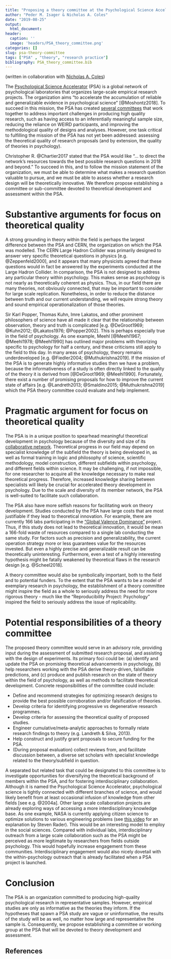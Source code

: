 ```yaml
---
title: "Proposing a theory committee at the Psychological Science Accelerator"
author: "Peder M. Isager & Nicholas A. Coles"
date: "2019-08-25"
output:
  html_document:
header:
  caption: ''
  image: 'headers/PSA_theory_committee.png'
categories: []
slug: psa-theory-committee
tags: ["PSA" , "theory", "research practice"]
bibliography: PSA_theory_committee.bib
---
```


(written in collaboration with [Nicholas A. Coles](https://twitter.com/coles_nicholas_))

The [Psychological Science Accelerator](https://psysciacc.org/) (PSA) is a global network of psychological laboratories that organizes large-scale empirical research projects. The organization aims “to accelerate the accumulation of reliable and generalizable evidence in psychological science” [@Moshontz2018]. To succeed in this mission, the PSA has created [several committees](https://psysciacc.org/people/) that work together to address important challenges in producing high quality research, such as having access to an inferentially meaningful sample size, reducing the reliance on WEIRD participants, and improving the methodological quality of designs and analyses. However, one task critical to fulfilling the mission of the PSA has not yet been addressed: assessing the theoretical quality of research proposals (and by extension, the quality of theories in psychology).

Christopher R. @Chartier2017 stated that the PSA would like “... to direct the network’s resources towards the best possible research questions in 2018 and beyond.” To succeed in this, and to follow the mission statement of the organization, we must be able to determine what makes a research question valuable to pursue, and we must be able to assess whether a research design will be theoretically innovative. We therefore propose establishing a committee or sub-committee devoted to theoretical development and assessment within the PSA.
	
# Substantive arguments for focus on theoretical quality

A strong grounding in theory within the field is perhaps the largest difference between the PSA and CERN, the organization on which the PSA was modelled. The CERN Large Hadron Collider was primarily designed to answer very specific theoretical questions in physics [e.g. @Zeppenfeld2000], and it appears that many physicists agreed that these questions would in fact be answered by the experiments conducted at the Large Hadron Collider. In comparison, the PSA is not designed to address any particular theory within psychology. This makes sense as psychology is not nearly as theoretically coherent as physics. Thus, in our field there are many theories, not obviously connected, that may be important to consider for large scale replication. Nonetheless, in order to reduce the distance between truth and our current understanding, we will require strong theory and sound empirical operationalization of those theories.

Sir Karl Popper, Thomas Kuhn, Imre Lakatos, and other prominent philosophers of science have all made it clear that the relationship between observation, theory and truth is complicated [e.g. @DeGroot1969; @Kuhn2012; @Lakatos1976; @Popper2002]. This is perhaps especially true in the field of psychology. As one example, Meehl [@Meehl1967; @Meehl1978; @Meehl1990] has outlined major problems with theorizing specific to psychology for half a century, and these criticisms still apply to the field to this day. In many areas of psychology, theory remains underdeveloped [e.g. @Fiedler2004; @Muthukrishna2019]. If the mission of the PSA is  to generate highly informative studies then we have a problem, because the informativeness of a study is often directly linked to the quality of the theory it is derived from [@DeGroot1969; @Meehl1990]. Fortunately, there exist a number of promising proposals for how to improve the current state of affairs [e.g. @Landreth2013; @Smaldino2015; @Muthukrishna2019] which the PSA theory committee could evaluate and help implement.

# Pragmatic argument for focus on theoretical quality

The PSA is in a unique position to spearhead meaningful theoretical development in psychology because of the diversity and size of its [collaborative network](https://nicholas-coles.shinyapps.io/PSA_Map_Prototype/). Theoretical progress in our field may depend on specialist knowledge of the subfield the theory is being developed in, as well as formal training in logic and philosophy of science, scientific methodology, model construction, different subfields within psychology, and different fields within science. It may be challenging, if not impossible, for one researcher to acquire all the knowledge necessary to make real theoretical progress. Therefore, increased knowledge sharing between specialists will likely be crucial for accelerated theory development in psychology. Due to the scale and diversity of its member network, the PSA is well-suited to facilitate such collaboration.

The PSA also have more selfish reasons for facilitating work on theory development. Studies conducted by the PSA have large costs that are most justifiable if they lead to theoretical innovation. For example, there are currently 166 labs participating in the [“Global Valence Dominance”](https://psysciacc.org/001-face-perception/) project. Thus, if this study does not lead to theoretical innovation, it would be mean a 166-fold waste of resources compared to a single lab conducting the same study. For factors such as precision and generalizability, the current operation strategy more or less guarantees value for the resources invested. But even a highly precise and generalizable result can be theoretically uninteresting. Furthermore, even a test of a highly interesting hypothesis might be fatally weakened by theoretical flaws in the research design [e.g.  @Scheel2018]. 

A theory committee would also be symbolically important, both to the field and to potential funders. To the extent that the PSA wants to be a model of exemplary research in psychology, the establishment of a theory committee might inspire the field as a whole to seriously address the need for more rigorous theory - much like the “Reproducibility Project: Psychology” inspired the field to seriously address the issue of replicability. 

# Potential responsibilities of a theory committee

The proposed theory committee would serve in an advisory role, providing input during the assessment of submitted research proposal, and assisting with the design of experiments. Its primary foci could be: (a) identify and update the PSA on promising theoretical advancements in psychology, (b) help researchers working with the PSA derive theory-driven, falsifiable predictions, and (c) produce and publish research on the state of theory within the field of psychology, as well as methods to facilitate theoretical development. Concrete responsibilities of the committee could include:

* Define and recommend strategies for optimizing research designs to provide the best possible corroboration and/or falsification of theories.
* Develop criteria for identifying progressive vs degenerative research programmes.
* Develop criteria for assessing the theoretical quality of proposed studies.
* Engineer cumulative/meta-analytic approaches to formally relate research findings to theory (e.g. Landreth & Silva, 2013).
* Help construct and justify grant proposals to secure funding for the PSA.
* (During proposal evaluation) collect reviews from, and facilitate discussion between, a diverse set scholars with specialist knowledge related to the theory/subfield in question. 

A separated but related task that could be designated to this committee is to investigate opportunities for diversifying the theoretical background of members within the PSA, and for fostering interdisciplinary collaboration. Although it is named the Psychological Science Accelerator, psychological science is tightly connected with different branches of science, and would likely benefit from at least occasional infusion of knowledge from other fields [see e.g. @2004a]. Other large scale collaboration projects are already exploring ways of accessing a more interdisciplinary knowledge base. As one example, NASA is currently applying citizen science to optimize solutions to various engineering problems (see [this video](https://air.mozilla.org/open-by-design-how-nasa-innovates-to-take-on-the-universe-with-steven-rader/) for an explanation by Steven Rader). This would be an interesting model to employ in the social sciences. Compared with individual labs, interdisciplinary outreach from a large scale collaboration such as the PSA might be perceived as more legitimate by researchers from fields outside psychology. This would hopefully increase engagement from these communities. Interdisciplinary engagement would also nicely dovetail with the within-psychology outreach that is already facilitated when a PSA project is launched. 

# Conclusion

The PSA is an organization committed to producing high-quality psychological research in representative samples. However, empirical studies are only as informative as the theories they inform. If the hypotheses that spawn a PSA study are vague or uninformative, the results of the study will be as well, no matter how large and representative the sample is. Consequently, we propose establishing a committee or working group at the PSA that will be devoted to theory development and assessment. 

## References
